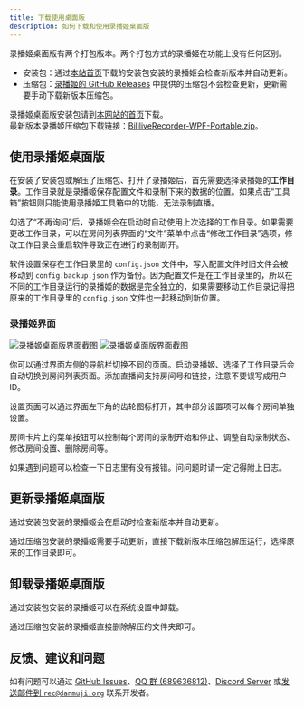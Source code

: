 ```yaml
---
title: 下载使用桌面版
description: 如何下载和使用录播姬桌面版
---
```



录播姬桌面版有两个打包版本。两个打包方式的录播姬在功能上没有任何区别。

- 安装包：通过[本站首页](/)下载的安装包安装的录播姬会检查新版本并自动更新。
- 压缩包：[录播姬的 GitHub Releases](https://github.com/BililiveRecorder/BililiveRecorder/releases) 中提供的压缩包不会检查更新，更新需要手动下载新版本压缩包。

录播姬桌面版安装包请到[本网站的首页](/)下载。  
最新版本录播姬压缩包下载链接：[BililiveRecorder-WPF-Portable.zip](https://github.com/BililiveRecorder/BililiveRecorder/releases/latest/download/BililiveRecorder-WPF-Portable.zip)。

## 使用录播姬桌面版

在安装了安装包或解压了压缩包、打开了录播姬后，首先需要选择录播姬的**工作目录**。工作目录就是录播姬保存配置文件和录制下来的数据的位置。如果点击“工具箱”按钮则只能使用录播姬工具箱中的功能，无法录制直播。

勾选了“不再询问”后，录播姬会在启动时自动使用上次选择的工作目录。如果需要更改工作目录，可以在房间列表界面的“文件”菜单中点击“修改工作目录”选项，修改工作目录会重启软件导致正在进行的录制断开。

软件设置保存在工作目录里的 `config.json` 文件中，写入配置文件时旧文件会被移动到 `config.backup.json` 作为备份。因为配置文件是在工作目录里的，所以在不同的工作目录运行的录播姬的数据是完全独立的，如果需要移动工作目录记得把原来的工作目录里的 `config.json` 文件也一起移动到新位置。

### 录播姬界面

<div>
  <Image
    src={desktopSidebarDark}
    alt="录播姬桌面版界面截图"
    class="light:sl-hidden"
  />
  <Image
    src={desktopSidebarLight}
    alt="录播姬桌面版界面截图"
    class="dark:sl-hidden"
  />
</div>

你可以通过界面左侧的导航栏切换不同的页面。启动录播姬、选择了工作目录后会自动切换到房间列表页面。添加直播间支持房间号和链接，注意不要误写成用户 ID。

设置页面可以通过界面左下角的齿轮图标打开，其中部分设置项可以每个房间单独设置。

房间卡片上的菜单按钮可以控制每个房间的录制开始和停止、调整自动录制状态、修改房间设置、删除房间等。

如果遇到问题可以检查一下日志里有没有报错。问问题时请一定记得附上日志。

## 更新录播姬桌面版

通过安装包安装的录播姬会在启动时检查新版本并自动更新。

通过压缩包安装的录播姬需要手动更新，直接下载新版本压缩包解压运行，选择原来的工作目录即可。

## 卸载录播姬桌面版

通过安装包安装的录播姬可以在系统设置中卸载。

通过压缩包安装的录播姬直接删除解压的文件夹即可。

## 反馈、建议和问题

如有问题可以通过 [GitHub Issues](https://github.com/BililiveRecorder/BililiveRecorder/issues)、[QQ 群 (689636812)](https://jq.qq.com/?_wv=1027&k=5NPC2dt)、[Discord Server](https://discord.gg/YQWtUsbGSw) 或[发送邮件到 `rec@danmuji.org`](mailto:rec@danmuji.org) 联系开发者。
